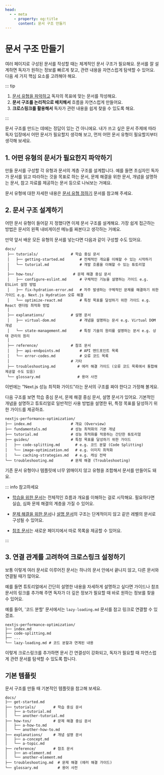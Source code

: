 ```yaml
---
head:
  - - meta
    - property: og:title
      content: 문서 구조 만들기
---
```


# 문서 구조 만들기

여러 페이지로 구성된 문서를 작성할 때는 체계적인 문서 구조가 필요해요. 문서를 잘 설계하면 독자가 원하는 정보를 빠르게 찾고, 관련 내용을 자연스럽게 탐색할 수 있어요. 다음 세 가지 핵심 요소를 고려해야 해요.

::: tip

1. [문서 유형을 파악하고](../type/index.md) 독자의 목표에 맞는 문서를 작성해요.
2. **문서 구조를 논리적으로 배치해서** 흐름을 자연스럽게 만들어요.
3. **크로스링크를 활용해서** 독자가 관련 내용을 쉽게 찾을 수 있도록 해요.

:::

문서 구조를 만드는 데에는 정답이 있는 건 아니에요. 내가 쓰고 싶은 문서 주제에 따라 독자 입장에서 어떤 문서가 필요할지 생각해 보고, 먼저 어떤 문서 유형이 필요할지부터 생각해 보세요.

## 1. 어떤 유형의 문서가 필요한지 파악하기

만들 문서를 구성할 각 유형과 문서의 계층 구조를 설계합니다. 예를 들면 초심자인 독자가 문서를 읽고 따라하는 것을 목표로 하는 문서, 문제 해결을 위한 문서, 개념을 설명하는 문서, 참고 자료를 제공하는 문서 등으로 나눠보는 거예요.

문서 유형에 대한 자세한 내용은 [문서 유형 정하기](../type/index.md) 문서를 참고해 주세요.

## 2. 문서 구조 설계하기

어떤 문서 유형이 들어갈 지 정했다면 이제 문서 구조를 설계해요. 가장 쉽게 접근하는 방법은 문서의 왼쪽 내비게이션 메뉴를 짜본다고 생각하는 거예요.

만약 앞서 배운 모든 유형의 문서를 넣는다면 다음과 같이 구성할 수도 있어요.

```
docs/
 ├── tutorials/               # 학습 중심 문서
 │   ├── getting-started.md       # 전체적인 개요를 이해할 수 있는 시작하기
 │   └── tutorial.md              # 개발 흐름을 이해할 수 있는 튜토리얼
 │
 ├── how-tos/                  # 문제 해결 중심 문서
 │   ├── configure-eslint.md      # 구체적인 기능을 설명하는 가이드 e.g. ESLint 설정 방법
 │   ├── fix-hydration-error.md   # 자주 발생하는 구체적인 문제를 해결하기 위한 가이드 e.g. Next.js Hydration 오류 해결
 │   └── optimize-react.md        # 특정 목표를 달성하기 위한 가이드 e.g. React 렌더링 최적화 방법
 │
 ├── explanations/            # 설명 문서
 │   ├── virtual-dom.md           # 개념을 설명하는 문서 e.g. Virtual DOM 개념
 │   └── state-management.md      # 특정 기술의 원리를 설명하는 문서 e.g. 상태 관리의 원리
 │
 ├── reference/               # 참조 문서
 │   ├── api-endpoints.md         # API 엔드포인트 목록
 │   └── error-codes.md           # 오류 코드 목록
 │                            # 기타
 ├── troubleshooting.md          # 에러 해결 가이드 (오류 코드 목록에서 통합해 제공할 수도 있음)
 └── glossary.md                 # 용어 사전
```

이번에는 "Next.js 성능 최적화 가이드"라는 문서의 구조를 짜야 한다고 가정해 볼게요.

다음 구조를 보면 학습 중심 문서, 문제 해결 중심 문서, 설명 문서가 있어요. 기본적인 개념을 설명하고 튜토리얼로 일반적인 사용 방법을 설명한 뒤, 특정 목표를 달성하기 위한 가이드를 제공하죠.

```
nextjs-performance-optimization/
├── index.md                  # 개요 (Overview)
├── fundamentals.md           # 성능 최적화의 기본 개념
├── tutorial.md               # 성능 최적화를 적용하는 간단한 튜토리얼
├── guides/                   # 특정 목표를 달성하기 위한 가이드
│   ├── code-splitting.md       # e.g. 코드 분할 (Code Splitting)
│   └── image-optimization.md   # e.g. 이미지 최적화
│   └── caching-strategies.md   # e.g. 캐싱 전략
└── troubleshooting.md        # 문제 해결 (Troubleshooting)
```

기존 문서 유형이나 템플릿에 너무 얽매이지 않고 유형을 조합해서 문서를 만들어도 돼요.

::: info 참고하세요

- [학습을 위한 문서](../type/learning.md)는 전체적인 흐름과 개요를 이해하는 걸로 시작해요. 필요하다면 실습, 심화 문제 해결의 계층을 가질 수 있어요.

- [문제 해결을 위한 문서](../type/problem-solving.md)나 [설명 문서](../type/explaination.md)의 구조는 단계적이지 않고 같은 레벨의 문서로 구성될 수 있어요.

- [참조 문서](../type/reference.md)는 새로운 페이지에서 따로 목록을 제공할 수 있어요.

:::

## 3. 연결 관계를 고려하여 크로스링크 설정하기

보통 이렇게 여러 문서로 이루어진 문서는 하나의 문서 안에서 끝나지 않고, 다른 문서와 연결될 때가 많아요.

예를 들면 튜토리얼에서 간단히 설명한 내용을 자세하게 설명하고 싶다면 가이드나 참조 문서의 링크를 추가해 주면 독자가 더 깊은 정보가 필요할 때 바로 원하는 정보를 찾을 수 있어요.

예를 들어, '코드 분할' 문서에서는 `lazy-loading.md` 문서를 참고 링크로 연결할 수 있겠죠.

```
nextjs-performance-optimization/
├── index.md
├── code-splitting.md
├── ...
└── lazy-loading.md # 코드 분할과 연계된 내용
```

이렇게 크로스링크를 추가하면 문서 간 연결성이 강화되고, 독자가 필요할 때 자연스럽게 관련 문서를 탐색할 수 있도록 합니다.

## 기본 템플릿

문서 구조를 만들 때 기본적인 템플릿을 참고해 보세요.

```
docs/
├── get-started.md
├── tutorials/        # 학습 중심 문서
│   ├── a-tutorial.md
│   └── another-tutorial.md
├── how-tos/          # 문제 해결 중심 문서
│   ├── a-how-to.md
│   └── another-how-to.md
├── explanations/     # 개념 설명 문서
│   ├── a-concept.md
│   └── a-topic.md
├── reference/        # 참조 문서
│   ├── an-element.md
│   └── another-element.md
├── troubleshooting.md  # 문제 해결 (에러 해결 가이드)
└── glossary.md         # 용어 사전
```
